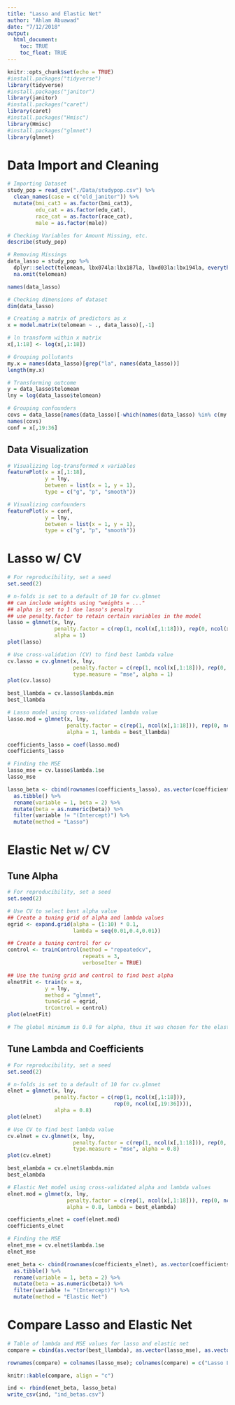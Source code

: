 ```yaml
---
title: "Lasso and Elastic Net"
author: "Ahlam Abuawad"
date: "7/12/2018"
output: 
  html_document:
    toc: TRUE
    toc_float: TRUE
---
```


```r
knitr::opts_chunk$set(echo = TRUE)
#install.packages("tidyverse")
library(tidyverse)
#install.packages("janitor")
library(janitor)
#install.packages("caret")
library(caret)
#install.packages("Hmisc")
library(Hmisc)
#install.packages("glmnet")
library(glmnet)
```

# Data Import and Cleaning 

```r
# Importing Dataset
study_pop = read_csv("./Data/studypop.csv") %>% 
  clean_names(case = c("old_janitor")) %>% 
  mutate(bmi_cat3 = as.factor(bmi_cat3),
         edu_cat = as.factor(edu_cat),
         race_cat = as.factor(race_cat),
         male = as.factor(male)) 

# Checking Variables for Amount Missing, etc.
describe(study_pop)

# Removing Missings
data_lasso = study_pop %>% 
  dplyr::select(telomean, lbx074la:lbx187la, lbxd03la:lbx194la, everything(), -seqn) %>% 
  na.omit(telomean)

names(data_lasso)

# Checking dimensions of dataset
dim(data_lasso)

# Creating a matrix of predictors as x
x = model.matrix(telomean ~ ., data_lasso)[,-1]

# ln transform within x matrix
x[,1:18] <- log(x[,1:18])

# Grouping pollutants
my.x = names(data_lasso)[grep("la", names(data_lasso))]
length(my.x)

# Transforming outcome
y = data_lasso$telomean
lny = log(data_lasso$telomean)

# Grouping confounders
covs = data_lasso[names(data_lasso)[-which(names(data_lasso) %in% c(my.x, "telomean", "seqn"))]]
names(covs)
conf = x[,19:36]
```

## Data Visualization

```r
# Visualizing log-transformed x variables
featurePlot(x = x[,1:18],
            y = lny,
            between = list(x = 1, y = 1), 
            type = c("g", "p", "smooth"))

# Visualizing confounders
featurePlot(x = conf,
            y = lny,
            between = list(x = 1, y = 1),
            type = c("g", "p", "smooth"))
```

# Lasso w/ CV

```r
# For reproducibility, set a seed
set.seed(2)

# n-folds is set to a default of 10 for cv.glmnet
## can include weights using "weights = ..."
## alpha is set to 1 due lasso's penalty
## use penalty.factor to retain certain variables in the model
lasso = glmnet(x, lny, 
               penalty.factor = c(rep(1, ncol(x[,1:18])), rep(0, ncol(x[,19:36]))),
               alpha = 1)
plot(lasso)

# Use cross-validation (CV) to find best lambda value
cv.lasso = cv.glmnet(x, lny, 
                     penalty.factor = c(rep(1, ncol(x[,1:18])), rep(0, ncol(x[,19:36]))),
                     type.measure = "mse", alpha = 1)
plot(cv.lasso)

best_llambda = cv.lasso$lambda.min
best_llambda

# Lasso model using cross-validated lambda value
lasso.mod = glmnet(x, lny, 
                   penalty.factor = c(rep(1, ncol(x[,1:18])), rep(0, ncol(x[,19:36]))),
                   alpha = 1, lambda = best_llambda)

coefficients_lasso = coef(lasso.mod)
coefficients_lasso

# Finding the MSE
lasso_mse = cv.lasso$lambda.1se
lasso_mse
```

```r
lasso_beta <- cbind(rownames(coefficients_lasso), as.vector(coefficients_lasso)) %>% 
  as.tibble() %>% 
  rename(variable = 1, beta = 2) %>% 
  mutate(beta = as.numeric(beta)) %>% 
  filter(variable != "(Intercept)") %>% 
  mutate(method = "Lasso")
```

# Elastic Net w/ CV

## Tune Alpha

```r
# For reproducibility, set a seed
set.seed(2)

# Use CV to select best alpha value
## Create a tuning grid of alpha and lambda values
egrid <- expand.grid(alpha = (1:10) * 0.1, 
                     lambda = seq(0.01,0.4,0.01))

## Create a tuning control for cv
control <- trainControl(method = "repeatedcv", 
                        repeats = 3, 
                        verboseIter = TRUE)

## Use the tuning grid and control to find best alpha
elnetFit <- train(x = x, 
            y = lny,
            method = "glmnet",
            tuneGrid = egrid,
            trControl = control)
plot(elnetFit)

# The global minimum is 0.8 for alpha, thus it was chosen for the elastic net
```

## Tune Lambda and Coefficients

```r
# For reproducibility, set a seed
set.seed(2)

# n-folds is set to a default of 10 for cv.glmnet
elnet = glmnet(x, lny, 
               penalty.factor = c(rep(1, ncol(x[,1:18])), 
                                  rep(0, ncol(x[,19:36]))),
               alpha = 0.8)
plot(elnet)

# Use CV to find best lambda value
cv.elnet = cv.glmnet(x, lny, 
                     penalty.factor = c(rep(1, ncol(x[,1:18])), rep(0, ncol(x[,19:36]))),,
                     type.measure = "mse", alpha = 0.8)
plot(cv.elnet)

best_elambda = cv.elnet$lambda.min
best_elambda

# Elastic Net model using cross-validated alpha and lambda values
elnet.mod = glmnet(x, lny, 
                   penalty.factor = c(rep(1, ncol(x[,1:18])), rep(0, ncol(x[,19:36]))),
                   alpha = 0.8, lambda = best_elambda)

coefficients_elnet = coef(elnet.mod)
coefficients_elnet

# Finding the MSE
elnet_mse = cv.elnet$lambda.1se
elnet_mse
```

```r
enet_beta <- cbind(rownames(coefficients_elnet), as.vector(coefficients_elnet)) %>% 
  as.tibble() %>% 
  rename(variable = 1, beta = 2) %>% 
  mutate(beta = as.numeric(beta)) %>% 
  filter(variable != "(Intercept)") %>% 
  mutate(method = "Elastic Net")
```

# Compare Lasso and Elastic Net

```r
# Table of lambda and MSE values for lasso and elastic net
compare = cbind(as.vector(best_llambda), as.vector(lasso_mse), as.vector(best_elambda), as.vector(elnet_mse))

rownames(compare) = colnames(lasso_mse); colnames(compare) = c("Lasso Lambda", "Lasso MSE", "Elastic Lambda", "Elastic Net MSE")

knitr::kable(compare, align = "c")
```

```r
ind <- rbind(enet_beta, lasso_beta)
write_csv(ind, "ind_betas.csv")
```